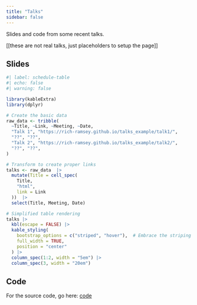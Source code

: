 ```yaml
---
title: "Talks"
sidebar: false
---
```


Slides and code from some recent talks.

\[\[these are not real talks, just placeholders to setup the page\]\]

## Slides

<!-- -   [Talk 1 Title](https://rich-ramsey.github.io/talks_example/talk1/) - Conference Name, Date -->

<!-- -   [Talk 2 Title](https://rich-ramsey.github.io/talks_example/talk2/) - Conference Name, Date -->

```r
#| label: schedule-table
#| echo: false
#| warning: false

library(kableExtra)
library(dplyr)

# Create the basic data
raw_data <- tribble(
  ~Title, ~Link, ~Meeting, ~Date,
  "Talk 1", "https://rich-ramsey.github.io/talks_example/talk1/", 
  "??", "??",
  "Talk 2", "https://rich-ramsey.github.io/talks_example/talk2/", 
  "??", "??",
)

# Transform to create proper links
talks <- raw_data  |> 
  mutate(Title = cell_spec(
    Title,
    "html", 
    link = Link
  ))  |> 
  select(Title, Meeting, Date)

# Simplified table rendering
talks |> 
  kbl(escape = FALSE) |> 
  kable_styling(
    bootstrap_options = c("striped", "hover"),  # Embrace the striping
    full_width = TRUE,
    position = "center"
  ) |> 
  column_spec(1:2, width = "5em") |>
  column_spec(3, width = "20em") 
```

## Code

For the source code, go here: [code](https://github.com/rich-ramsey/talks_example)
